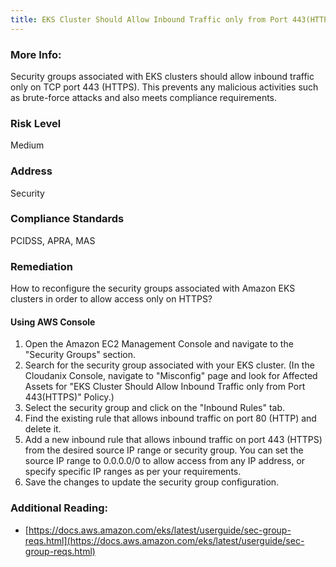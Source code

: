 ```yaml
---
title: EKS Cluster Should Allow Inbound Traffic only from Port 443(HTTPS)
---
```


### More Info:

Security groups associated with EKS clusters should allow inbound traffic only on TCP port 443 (HTTPS). This prevents any malicious activities such as brute-force attacks and also meets compliance requirements.

### Risk Level

Medium

### Address

Security

### Compliance Standards

PCIDSS, APRA, MAS

### Remediation

How to reconfigure the security groups associated with Amazon EKS clusters in order to allow access only on HTTPS?

#### Using AWS Console

1. Open the Amazon EC2 Management Console and navigate to the "Security Groups" section.
2. Search for the security group associated with your EKS cluster.
    (In the Cloudanix Console, navigate to "Misconfig" page and look for Affected Assets for "EKS Cluster Should Allow Inbound Traffic only from Port 443(HTTPS)" Policy.)
3. Select the security group and click on the "Inbound Rules" tab.
4. Find the existing rule that allows inbound traffic on port 80 (HTTP) and delete it.
5. Add a new inbound rule that allows inbound traffic on port 443 (HTTPS) from the desired source IP range or security group. You can set the source IP range to 0.0.0.0/0 to allow access from any IP address, or specify specific IP ranges as per your requirements.
6. Save the changes to update the security group configuration.

### Additional Reading:

- [https://docs.aws.amazon.com/eks/latest/userguide/sec-group-reqs.html](https://docs.aws.amazon.com/eks/latest/userguide/sec-group-reqs.html)
